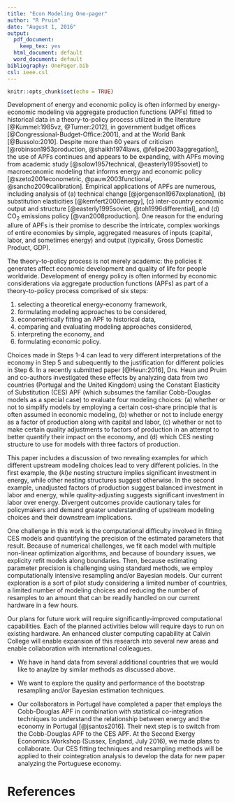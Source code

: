 ```yaml
---
title: "Econ Modeling One-pager"
author: "R Pruim"
date: "August 1, 2016"
output:
  pdf_document: 
    keep_tex: yes
  html_document: default
  word_document: default
bibliography: OnePager.bib
csl: ieee.csl
---
```


```r
knitr::opts_chunk$set(echo = TRUE)
```

Development of energy and economic policy is often informed 
by energy-economic modeling via aggregate production functions (APFs) fitted
to historical data in a theory-to-policy process utilized 
in the literature [@Kummel:1985vz, @Turner:2012], 
in government budget offices [@Congressional-Budget-Office:2001], and
at the World Bank [@Bussolo:2010].
Despite more than 60 years of criticism
[@robinson1953production, @shaikh1974laws, @felipe2003aggregation], 
the use of APFs continues and appears to be expanding, 
with APFs moving from academic study
[@solow1957technical, @easterly1995soviet] 
to macroeconomic modeling that informs energy and economic policy
[@szeto2001econometric, @pauw2003functional, @sancho2009calibration].
Empirical applications of APFs
are numerous, including analysis of 
(a) technical change [@jorgenson1967explanation], 
(b) substitution elasticities [@kemfert2000energy],
(c) inter-country economic output 
	and structure [@easterly1995soviet, @toh1996differential], and 
(d) CO$_2$ emissions policy [@van2008production].
One reason for the enduring allure of APFs is
their promise to describe the intricate, complex 
workings of entire economies by simple, aggregated measures
of inputs (capital, labor, and sometimes energy) 
and output (typically, Gross Domestic Product, GDP).

The theory-to-policy process is not merely academic: 
the policies it generates affect economic development and 
quality of life for people worldwide.
Development of energy policy is often informed by economic considerations
via aggregate production functions (APFs) as part of a theory-to-policy
process comprised of six steps:

 1. selecting a theoretical energy-economy framework,
 2. formulating modeling approaches to be considered,
 3. econometrically fitting an APF to historical data,
 4. comparing and evaluating modeling approaches considered,
 5. interpreting the economy, and
 6. formulating economic policy.

Choices made in Steps 1--4
can lead to very different interpretations of the economy in Step 5
and subequently to the justification for different policies in Step 6.
In a recently submitted paper [@Heun:2016], Drs.\ Heun and Pruim and co-authors 
investigated these effects
by analyzing data from two countries (Portugal and the United Kingdom) 
using the Constant Elasticity of Substitution (CES) APF (which subsumes
the familiar Cobb-Douglas models as a special case)
to evaluate four modeling choices:
(a) whether or not to simplify models by employing a certain cost-share principle 
that is often assumed in economic modeling,
(b) whether or not to include energy as a factor of production along with capital and labor,
(c) whether or not to make certain quality adjustments to factors of production in an
attempt to better quantify their impact on the economy, and 
(d) which CES nesting structure to use for models with three factors of production.

This paper includes a discussion of two revealing examples for which different
upstream modeling choices lead to very different policies. In the first example,
the $(kl)e$ nesting structure implies significant investment in energy, while
other nesting structures suggest otherwise. In the second example, unadjusted
factors of production suggest balanced investment in labor and energy, while 
quality-adjusting suggests significant investment in labor over energy. 
Divergent outcomes provide cautionary tales for policymakers and demand
greater understanding of upstream modeling choices and 
their downstream implications.

One challenge in this work is the computational difficulty involved in fitting CES models 
and quantifying the precision of the estimated parameters that result.  Because of 
numerical challenges, we fit each model with multiple non-linear optimization algorithms,
and because of boundary issues, we explicity refit models along boundaries.  Then, because
estimating parameter precision is challenging using standard methods, we employ 
computationally intensive resampling and/or Bayesian models.  Our current exploration
is a sort of pilot study considering a limited number of countries, a limited number of 
modeling choices and reducing the number of resamples to an amount that can be readily handled 
on our current hardware in a few hours.

Our plans for future work will require significantly-improved computational capabilities.
Each of the planned activities below will require days to run on existing hardware.
An enhanced cluster computing capability at Calvin College will 
enable expansion of this research into several new areas
and enable collaboration with international colleagues.

* We have in hand data from several additional countries that we would like to
anaylze by similar methods as discussed above.

* We want to explore the quality and performance
of the bootstrap resampling and/or Bayesian estimation techniques.

* Our collaborators in Portugal have completed a paper that employs the 
Cobb-Douglas APF in combination with statistical co-integration techniques to understand
the relationship between energy and the economy in Portugal [@jsantos2016]. 
Their next step is to switch from the Cobb-Douglas APF to the CES APF.
At the Second Exergy Economics Workshop (Sussex, England, July 2016), 
we made plans to collaborate. 
Our CES fitting techniques and resampling methods
will be applied to their cointegration analysis
to develop the data for new paper analyzing the Portuguese economy.



# References